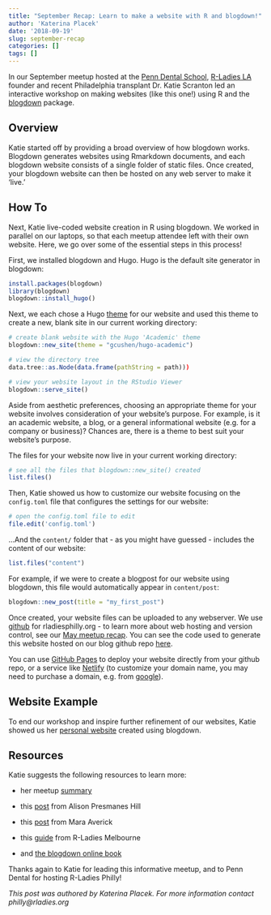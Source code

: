 ```yaml
---
title: "September Recap: Learn to make a website with R and blogdown!"
author: 'Katerina Placek'
date: '2018-09-19'
slug: september-recap
categories: []
tags: []
---
```


In our September meetup hosted at the [Penn Dental School](https://www.dental.upenn.edu/), [R-Ladies LA](https://www.meetup.com/rladies-la/) founder and recent Philadelphia transplant Dr. Katie Scranton led an interactive workshop on making websites (like this one!) using R and the [blogdown](https://github.com/rstudio/blogdown) package.



## Overview
Katie started off by providing a broad overview of how blogdown works. Blogdown generates websites using Rmarkdown documents, and each blogdown website consists of a single folder of static files. Once created, your blogdown website can then be hosted on any web server to make it 'live.'



## How To
Next, Katie live-coded website creation in R using blogdown. We worked in parallel on our laptops, so that each meetup attendee left with their own website. Here, we go over some of the essential steps in this process!

First, we installed blogdown and Hugo. Hugo is the default site generator in blogdown: 
```r
install.packages(blogdown)
library(blogdown)
blogdown::install_hugo()
```

Next, we each chose a Hugo [theme]( https://themes.gohugo.io/) for our website and used this theme to create a new, blank site in our current working directory:
```r
# create blank website with the Hugo 'Academic' theme
blogdown::new_site(theme = "gcushen/hugo-academic")

# view the directory tree
data.tree::as.Node(data.frame(pathString = path)))

# view your website layout in the RStudio Viewer
blogdown::serve_site()
```
Aside from aesthetic preferences, choosing an appropriate theme for your website involves consideration of your website's purpose. For example, is it an academic website, a blog, or a general informational website (e.g. for a company or business)? Chances are, there is a theme to best suit your website's purpose. 

The files for your website now live in your current working directory:
```r
# see all the files that blogdown::new_site() created
list.files()
```

Then, Katie showed us how to customize our website focusing on the `config.toml` file that configures the settings for our website: 
```r
# open the config.toml file to edit
file.edit('config.toml')
```

...And the `content/` folder that - as you might have guessed - includes the content of our website:
```r
list.files("content")
```

For example, if we were to create a blogpost for our website using blogdown, this file would automatically appear in `content/post`:
```r
blogdown::new_post(title = "my_first_post")
```

Once created, your website files can be uploaded to any webserver. We use [github](https://github.com/) for rladiesphilly.org  - to learn more about web hosting and version control, see our [May meetup recap](http://rladiesphilly.org/post/may-recap/). You can see the code used to generate this website hosted on our blog github repo [here](https://github.com/kplacek/rladiesphilly_blog).

You can use [GitHub Pages](https://pages.github.com/) to deploy your website directly from your github repo, or a service like [Netlify](https://www.netlify.com/) (to customize your domain name, you may need to purchase a domain, e.g. from [google](https://domains.google/)).



## Website Example
To end our workshop and inspire further refinement of our websites, Katie showed us her [personal website](www.katiescranton.com) created using blogdown.



## Resources
Katie suggests the following resources to learn more:

* her meetup [summary](https://github.com/rladies/meetup-presentations_philadelphia/blob/master/September2018/meetup-summary.md)

* this [post](https://alison.rbind.io/post/up-and-running-with-blogdown/) from Alison Presmanes Hill

* this [post](https://maraaverick.rbind.io/2017/10/keeping-up-with-blogdown/) from Mara Averick

* this [guide](https://rladies-melb-blogdown.netlify.com/#9)
 from R-Ladies Melbourne
 
* and [the blogdown online book](https://bookdown.org/yihui/blogdown/)


Thanks again to Katie for leading this informative meetup, and to Penn Dental for hosting R-Ladies Philly!

*This post was authored by Katerina Placek. For more information contact philly@rladies.org*

